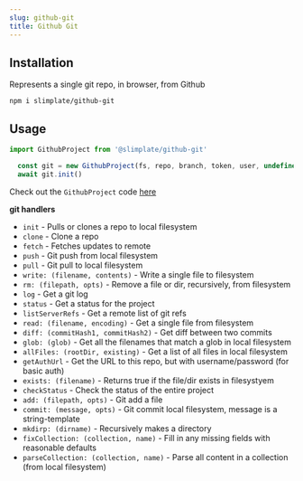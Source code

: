 ```yaml
---
slug: github-git
title: Github Git
---
```


## Installation

Represents a single git repo, in browser, from Github 

```npm
npm i slimplate/github-git
```

## Usage
```jsx
import GithubProject from '@slimplate/github-git'
```
  
```jsx
  const git = new GithubProject(fs, repo, branch, token, user, undefined, corsProxy)
  await git.init()
```
  Check out the `GithubProject` code [here](https://github.com/slimplate/slimplate/blob/main/packages/github-git/src/index.js)

**git handlers** 
  * `init` - Pulls or clones a repo to local filesystem
  * `clone` - Clone a repo
  * `fetch` - Fetches updates to remote
  * `push` - Git push from local filesystem
  * `pull` - Git pull to local filesystem
  * `write: (filename, contents)` - Write a single file to filesystem
  * `rm: (filepath, opts)` - Remove a file or dir, recursively, from filesystem
  * `log` - Get a git log
  * `status` - Get a status for the project
  * `listServerRefs` - Get a remote list of git refs
  * `read: (filename, encoding)` - Get a single file from filesystem
  * `diff: (commitHash1, commitHash2)` - Get diff between two commits
  * `glob: (glob)` - Get all the filenames that match a glob in local filesystem
  * `allFiles: (rootDir, existing)` - Get a list of all files in local filesystem
  * `getAuthUrl` - Get the URL to this repo, but with username/password (for basic auth)
  * `exists: (filename)` - Returns true if the file/dir exists in filesystyem
  * `checkStatus` - Check the status of the entire project
  * `add: (filepath, opts)` - Git add a file
  * `commit: (message, opts)` - Git commit local filesystem, message is a string-template
  * `mkdirp: (dirname)` - Recursively makes a directory
  * `fixCollection: (collection, name)` - Fill in any missing fields with reasonable defaults
  * `parseCollection: (collection, name)` - Parse all content in a collection (from local filesystem)
